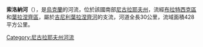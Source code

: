 {{Coord|47.6629902|31.7195164|source:GoogleMaps|display=title}}
'''索洛納河'''（{{lang-uk|Солона}}），是[[烏克蘭|烏克蘭]]的河流，位於該國南部[[尼古拉耶夫州|尼古拉耶夫州]]，流經[[布拉特西克區|布拉特西克區]]和[[葉拉涅齊區|葉拉涅齊區]]，屬於[[吉尼利葉拉涅齊河|吉尼利葉拉涅齊河]]的支流，河道全長30公里，流域面積428平方公里。

{{DEFAULTSORT:Солона (притока Гнилого Яланця)}}
[[Category:尼古拉耶夫州河流|Category:尼古拉耶夫州河流]]


{{Ukraine-river-stub}}